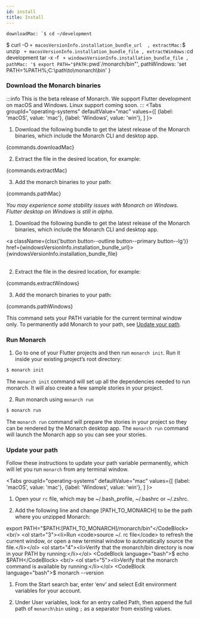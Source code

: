 ```yaml
---
id: install
title: Install
---
```




    downloadMac: `$ cd ~/development
$ curl -O ` + macosVersionInfo.installation_bundle_url 
    ,
    extractMac: `$ unzip ` + macosVersionInfo.installation_bundle_file
    ,
    extractWindows:`cd development
tar -x -f ` + windowsVersionInfo.installation_bundle_file
    ,
    pathMac: '$ export PATH="$PATH:`pwd`/monarch/bin"',
    pathWindows: 'set PATH=%PATH%;C:\\path\\to\\monarch\\bin'
}

### Download the Monarch binaries
:::info
This is the beta release of Monarch. We support Flutter development on macOS and Windows.
Linux support coming soon.
:::
<Tabs
  groupId="operating-systems"
  defaultValue="mac"
  values={[
    {label: 'macOS', value: 'mac'},
    {label: 'Windows', value: 'win'},
  ]
}>
  <TabItem value="mac">
    <ol><li>Download the following bundle to get the latest release of the Monarch
binaries, which include the Monarch CLI and desktop app. </li></ol>
    <CodeBlock language="bash">{commands.downloadMac}</CodeBlock>
    <br/>
    <ol start="2"><li>Extract the file in the desired location, for example:</li></ol>
    <CodeBlock language="bash">{commands.extractMac}</CodeBlock>
    <br/>
    <ol start="3"><li>Add the monarch binaries to your path:</li></ol>
    <CodeBlock language="bash">{commands.pathMac}</CodeBlock>
  </TabItem>
  <TabItem value="win">
    <p><i>You may experience some stability issues with Monarch on Windows. Flutter desktop on Windows is still in alpha.</i></p>
    <ol><li>Download the following bundle to get the latest release of the Monarch
binaries, which include the Monarch CLI and desktop app. </li></ol>
    <div>
      <a 
        className={clsx('button button--outline button--primary button--lg')}
        href={windowsVersionInfo.installation_bundle_url}>{windowsVersionInfo.installation_bundle_file}</a>
    </div>
    <br/>
    <ol start="2"><li>Extract the file in the desired location, for example:</li></ol>
    <CodeBlock language="bash">{commands.extractWindows}</CodeBlock>
    <br/>
    <ol start="3"><li>Add the monarch binaries to your path:</li></ol>
    <CodeBlock language="bash">{commands.pathWindows}</CodeBlock>
  </TabItem>
</Tabs>

This command sets your PATH variable for the current terminal window only. To 
permanently add Monarch to your path, see [Update your path](#update-your-path).

### Run Monarch
1. Go to one of your Flutter projects and then run `monarch init`. Run it inside 
your existing project’s root directory:
```bash
$ monarch init
```
The `monarch init` command will set up all the dependencies needed to run monarch. 
It will also create a few sample stories in your project.

2. Run monarch using `monarch run`
```bash
$ monarch run
```
The `monarch run` command will prepare the stories in your project so they can
be rendered by the Monarch desktop app. The `monarch run` command will launch
the Monarch app so you can see your stories. 


### Update your path
Follow these instructions to update your path variable permanently, which will 
let you run `monarch` from any terminal window.

<Tabs
  groupId="operating-systems"
  defaultValue="mac"
  values={[
    {label: 'macOS', value: 'mac'},
    {label: 'Windows', value: 'win'},
  ]
}>
  <TabItem value="mac">
    <ol start="1"><li>Open your <code>rc</code> file, which may be ~/.bash_profile, ~/.bashrc or ~/.zshrc.</li></ol>
    <ol start="2"><li>Add the following line and change [PATH_TO_MONARCH] to be the path where you unzipped Monarch:</li></ol>
    <CodeBlock language="bash">export PATH="$PATH:[PATH_TO_MONARCH]/monarch/bin"</CodeBlock>
    <br/>
    <ol start="3"><li>Run <code>source ~/. rc file</code> to refresh the current window, or open a new terminal window to automatically source the file.</li></ol>
    <ol start="4"><li>Verify that the monarch/bin directory is now in your PATH by running:</li></ol>
    <CodeBlock language="bash">$ echo $PATH</CodeBlock>
    <br/>
    <ol start="5"><li>Verify that the monarch command is available by running:</li></ol>
    <CodeBlock language="bash">$ monarch --version</CodeBlock>
    <br/>
  </TabItem>
  <TabItem value="win">
    <ol start="1"><li>From the Start search bar, enter ‘env’ and select Edit environment variables for your account.</li></ol>
    <ol start="2"><li>Under User variables, look for an entry called Path, then append the full path of <code>monarch\bin</code> using <code>;</code> as a separator from existing values.</li></ol>
  </TabItem>
</Tabs>
